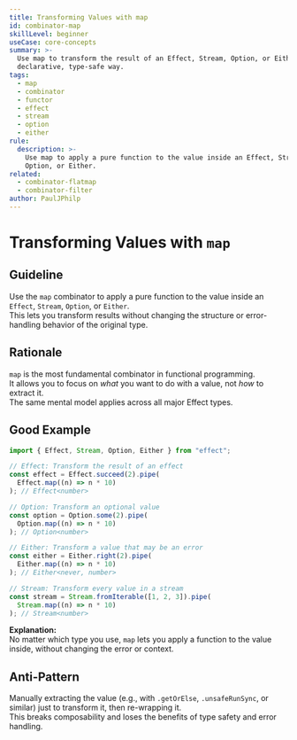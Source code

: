 ```yaml
---
title: Transforming Values with map
id: combinator-map
skillLevel: beginner
useCase: core-concepts
summary: >-
  Use map to transform the result of an Effect, Stream, Option, or Either in a
  declarative, type-safe way.
tags:
  - map
  - combinator
  - functor
  - effect
  - stream
  - option
  - either
rule:
  description: >-
    Use map to apply a pure function to the value inside an Effect, Stream,
    Option, or Either.
related:
  - combinator-flatmap
  - combinator-filter
author: PaulJPhilp
---
```


# Transforming Values with `map`

## Guideline

Use the `map` combinator to apply a pure function to the value inside an `Effect`, `Stream`, `Option`, or `Either`.  
This lets you transform results without changing the structure or error-handling behavior of the original type.

## Rationale

`map` is the most fundamental combinator in functional programming.  
It allows you to focus on *what* you want to do with a value, not *how* to extract it.  
The same mental model applies across all major Effect types.

## Good Example

```typescript
import { Effect, Stream, Option, Either } from "effect";

// Effect: Transform the result of an effect
const effect = Effect.succeed(2).pipe(
  Effect.map((n) => n * 10)
); // Effect<number>

// Option: Transform an optional value
const option = Option.some(2).pipe(
  Option.map((n) => n * 10)
); // Option<number>

// Either: Transform a value that may be an error
const either = Either.right(2).pipe(
  Either.map((n) => n * 10)
); // Either<never, number>

// Stream: Transform every value in a stream
const stream = Stream.fromIterable([1, 2, 3]).pipe(
  Stream.map((n) => n * 10)
); // Stream<number>
```

**Explanation:**  
No matter which type you use, `map` lets you apply a function to the value inside, without changing the error or context.

## Anti-Pattern

Manually extracting the value (e.g., with `.getOrElse`, `.unsafeRunSync`, or similar) just to transform it, then re-wrapping it.  
This breaks composability and loses the benefits of type safety and error handling.
